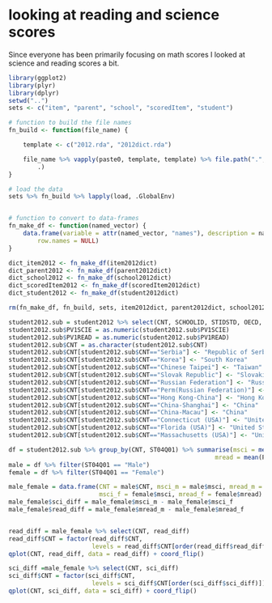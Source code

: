 looking at reading and science scores
==============

Since everyone has been primarily focusing on math scores I looked at science and reading scores a bit.
```r
library(ggplot2)
library(plyr)
library(dplyr)
setwd("..")
sets <- c("item", "parent", "school", "scoredItem", "student")

# function to build the file names
fn_build <- function(file_name) {

    template <- c("2012.rda", "2012dict.rda")

    file_name %>% vapply(paste0, template, template) %>% file.path(".", "data", 
        .)
}

# load the data
sets %>% fn_build %>% lapply(load, .GlobalEnv)


# function to convert to data-frames
fn_make_df <- function(named_vector) {
    data.frame(variable = attr(named_vector, "names"), description = named_vector, 
        row.names = NULL)
}

dict_item2012 <- fn_make_df(item2012dict)
dict_parent2012 <- fn_make_df(parent2012dict)
dict_school2012 <- fn_make_df(school2012dict)
dict_scoredItem2012 <- fn_make_df(scoredItem2012dict)
dict_student2012 <- fn_make_df(student2012dict)

rm(fn_make_df, fn_build, sets, item2012dict, parent2012dict, school2012dict, scoredItem2012dict, student2012dict)

```


```r
student2012.sub = student2012 %>% select(CNT, SCHOOLID, STIDSTD, OECD, PV1SCIE, PV1READ, ST04Q01)
student2012.sub$PV1SCIE = as.numeric(student2012.sub$PV1SCIE)
student2012.sub$PV1READ = as.numeric(student2012.sub$PV1READ)
student2012.sub$CNT = as.character(student2012.sub$CNT)
student2012.sub$CNT[student2012.sub$CNT=="Serbia"] <- "Republic of Serbia"
student2012.sub$CNT[student2012.sub$CNT=="Korea"] <- "South Korea"
student2012.sub$CNT[student2012.sub$CNT=="Chinese Taipei"] <- "Taiwan"
student2012.sub$CNT[student2012.sub$CNT=="Slovak Republic"] <- "Slovakia"
student2012.sub$CNT[student2012.sub$CNT=="Russian Federation"] <- "Russia"
student2012.sub$CNT[student2012.sub$CNT=="Perm(Russian Federation)"] <- "Russia"
student2012.sub$CNT[student2012.sub$CNT=="Hong Kong-China"] <- "Hong Kong S.A.R."
student2012.sub$CNT[student2012.sub$CNT=="China-Shanghai"] <- "China"
student2012.sub$CNT[student2012.sub$CNT=="China-Macau"] <- "China"
student2012.sub$CNT[student2012.sub$CNT=="Connecticut (USA)"] <- "United States of America"
student2012.sub$CNT[student2012.sub$CNT=="Florida (USA)"] <- "United States of America"
student2012.sub$CNT[student2012.sub$CNT=="Massachusetts (USA)"] <- "United States of America"

df = student2012.sub %>% group_by(CNT, ST04Q01) %>% summarise(msci = mean(PV1SCIE),
                                                         mread = mean(PV1READ)) 
male = df %>% filter(ST04Q01 == "Male")
female = df %>% filter(ST04Q01 == "Female")

male_female = data.frame(CNT = male$CNT, msci_m = male$msci, mread_m = male$mread,
                         msci_f = female$msci, mread_f = female$mread)
male_female$sci_diff = male_female$msci_m - male_female$msci_f
male_female$read_diff = male_female$mread_m - male_female$mread_f 


read_diff = male_female %>% select(CNT, read_diff)
read_diff$CNT = factor(read_diff$CNT,
                       levels = read_diff$CNT[order(read_diff$read_diff)])
qplot(CNT, read_diff, data = read_diff) + coord_flip()

```

```r
sci_diff =male_female %>% select(CNT, sci_diff)
sci_diff$CNT = factor(sci_diff$CNT,
                       levels = sci_diff$CNT[order(sci_diff$sci_diff)])
qplot(CNT, sci_diff, data = sci_diff) + coord_flip()
```